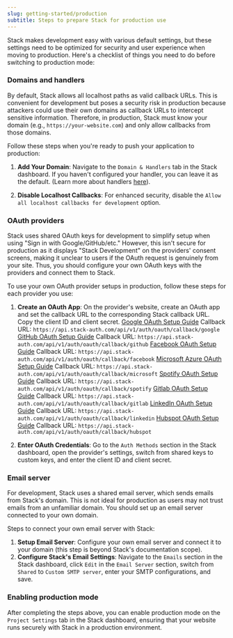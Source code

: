 ```yaml
---
slug: getting-started/production
subtitle: Steps to prepare Stack for production use
---
```


Stack makes development easy with various default settings, but these settings need to be optimized for security and user experience when moving to production. Here's a checklist of things you need to do before switching to production mode:

### Domains and handlers

By default, Stack allows all localhost paths as valid callback URLs. This is convenient for development but poses a security risk in production because attackers could use their own domains as callback URLs to intercept sensitive information. Therefore, in production, Stack must know your domain (e.g., `https://your-website.com`) and only allow callbacks from those domains.

Follow these steps when you're ready to push your application to production:

1. **Add Your Domain**: Navigate to the `Domain & Handlers` tab in the Stack dashboard. If you haven't configured your handler, you can leave it as the default. (Learn more about handlers [here](../sdk/stack-app.mdx)).

2. **Disable Localhost Callbacks**: For enhanced security, disable the `Allow all localhost callbacks for development` option.

### OAuth providers

Stack uses shared OAuth keys for development to simplify setup when using "Sign in with Google/GitHub/etc." However, this isn't secure for production as it displays "Stack Development" on the providers' consent screens, making it unclear to users if the OAuth request is genuinely from your site. Thus, you should configure your own OAuth keys with the providers and connect them to Stack.

To use your own OAuth provider setups in production, follow these steps for each provider you use:

1. **Create an OAuth App**: On the provider's website, create an OAuth app and set the callback URL to the corresponding Stack callback URL. Copy the client ID and client secret.
   <Tabs>
     <Tab title="Google">
       [Google OAuth Setup Guide](https://developers.google.com/identity/protocols/oauth2#1.-obtain-oauth-2.0-credentials-from-the-dynamic_data.setvar.console_name-.)
       Callback URL:
       `https://api.stack-auth.com/api/v1/auth/oauth/callback/google`
     </Tab>
     <Tab title="GitHub">
       [GitHub OAuth Setup Guide](https://docs.github.com/en/apps/oauth-apps/building-oauth-apps/creating-an-oauth-app)
       Callback URL:
       `https://api.stack-auth.com/api/v1/auth/oauth/callback/github`
     </Tab>
     <Tab title="Facebook">
       [Facebook OAuth Setup Guide](https://developers.facebook.com/docs/development/create-an-app/facebook-login-use-case)
       Callback URL:
       `https://api.stack-auth.com/api/v1/auth/oauth/callback/facebook`
     </Tab>
     <Tab title="Microsoft">
       [Microsoft Azure OAuth Setup Guide](https://learn.microsoft.com/en-us/entra/identity-platform/quickstart-register-app)
       Callback URL:
       `https://api.stack-auth.com/api/v1/auth/oauth/callback/microsoft`
     </Tab>
     <Tab title="Spotify">
       [Spotify OAuth Setup Guide](https://developer.spotify.com/documentation/general/guides/app-settings/)
       Callback URL:
       `https://api.stack-auth.com/api/v1/auth/oauth/callback/spotify`
     </Tab>
     <Tab title="Gitlab">
       [Gitlab OAuth Setup Guide](https://docs.gitlab.com/ee/integration/oauth_provider.html)
       Callback URL:
       `https://api.stack-auth.com/api/v1/auth/oauth/callback/gitlab`
     </Tab>
     <Tab title="LinkedIn">
       [LinkedIn OAuth Setup Guide](https://learn.microsoft.com/en-us/linkedin/shared/authentication/client-credentials-flow?context=linkedin%2Fcontext&tabs=HTTPS1)
       Callback URL:
       `https://api.stack-auth.com/api/v1/auth/oauth/callback/linkedin`
     </Tab>
     <Tab title="Hubspot">
       [Hubspot OAuth Setup Guide](https://developers.hubspot.com/beta-docs/guides/apps/authentication/working-with-oauth#query-parameters)
       Callback URL:
       `https://api.stack-auth.com/api/v1/auth/oauth/callback/hubspot`
     </Tab>
   </Tabs>

2. **Enter OAuth Credentials**: Go to the `Auth Methods` section in the Stack dashboard, open the provider's settings, switch from shared keys to custom keys, and enter the client ID and client secret.

### Email server

For development, Stack uses a shared email server, which sends emails from Stack's domain. This is not ideal for production as users may not trust emails from an unfamiliar domain. You should set up an email server connected to your own domain.

Steps to connect your own email server with Stack:
1. **Setup Email Server**: Configure your own email server and connect it to your domain (this step is beyond Stack's documentation scope).
2. **Configure Stack's Email Settings**: Navigate to the `Emails` section in the Stack dashboard, click `Edit` in the `Email Server` section, switch from `Shared` to `Custom SMTP server`, enter your SMTP configurations, and save.

### Enabling production mode

After completing the steps above, you can enable production mode on the `Project Settings` tab in the Stack dashboard, ensuring that your website runs securely with Stack in a production environment.
